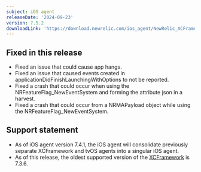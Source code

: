 ```yaml
---
subject: iOS agent
releaseDate: '2024-09-23'
version: 7.5.2
downloadLink: 'https://download.newrelic.com/ios_agent/NewRelic_XCFramework_Agent_7.5.2.zip'
---
```


## Fixed in this release

* Fixed an issue that could cause app hangs.
* Fixed an issue that caused events created in applicationDidFinishLaunchingWithOptions to not be reported.
* Fixed a crash that could occur when using the NRFeatureFlag_NewEventSystem and forming the attribute json in a harvest.
* Fixed a crash that could occur from a NRMAPayload object while using the NRFeatureFlag_NewEventSystem.

## Support statement

* As of iOS agent version 7.4.1, the iOS agent will consolidate previously separate XCFramework and tvOS agents into a singular iOS agent.
* As of this release, the oldest supported version of the [XCFramework](/docs/release-notes/mobile-release-notes/ios-release-notes/xcframework-agent-736) is 7.3.6.